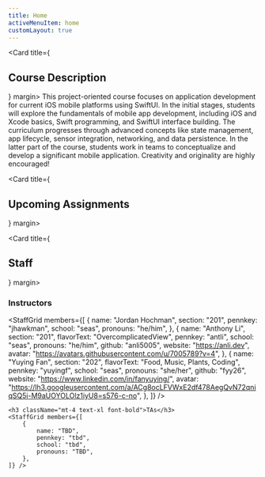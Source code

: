 ```yaml
---
title: Home
activeMenuItem: home
customLayout: true
---
```


<Card title={<h2>Course Description</h2>} margin>
    <Prose>
      This project-oriented course focuses on application development for current iOS mobile
      platforms using SwiftUI. In the initial stages, students will explore the fundamentals of
      mobile app development, including iOS and Xcode basics, Swift programming, and SwiftUI
      interface building. The curriculum progresses through advanced concepts like state management,
      app lifecycle, sensor integration, networking, and data persistence. In the latter part of the
      course, students work in teams to conceptualize and develop a significant mobile application.
      Creativity and originality are highly encouraged!
    </Prose>
</Card>

<Card title={<h2>Upcoming Assignments</h2>} margin>
    <UpcomingAssignments />
</Card>

<Card title={<h2>Staff</h2>} margin>
    <h3 className="font-bold text-xl">Instructors</h3>
    <StaffGrid members={[
        {
            name: "Jordan Hochman",
            section: "201",
            pennkey: "jhawkman",
            school: "seas",
            pronouns: "he/him",
        },
        {
            name: "Anthony Li",
            section: "201",
            flavorText: "OvercomplicatedView",
            pennkey: "antli",
            school: "seas",
            pronouns: "he/him",
            github: "anli5005",
            website: "https://anli.dev",
            avatar: "https://avatars.githubusercontent.com/u/7005789?v=4",
        },
        {
            name: "Yuying Fan",
            section: "202",
            flavorText: "Food, Music, Plants, Coding",
            pennkey: "yuyingf",
            school: "seas",
            pronouns: "she/her",
            github: "fyy26",
            website: "https://www.linkedin.com/in/fanyuying/",
            avatar: "https://lh3.googleusercontent.com/a/ACg8ocLFVWxE2df478AegQvN72qniqSQ5i-M9aUOYOLOlz1iyU8=s576-c-no",
        },
    ]} />

    <h3 className="mt-4 text-xl font-bold">TAs</h3>
    <StaffGrid members={[
        {
            name: "TBD",
            pennkey: "tbd",
            school: "tbd",
            pronouns: "TBD",
        },
    ]} />
</Card>
